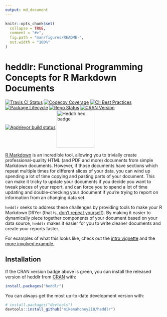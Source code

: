 ```yaml
---
output: md_document
---
```


<!-- README.md is generated from README.Rmd. Please edit that file -->

```r
knitr::opts_chunk$set(
  collapse = TRUE,
  comment = "#>",
  fig.path = "man/figures/README-",
  out.width = "100%"
)
```

# heddlr: Functional Programming Concepts for R Markdown Documents

<!-- badges: start -->
[![Travis CI Status](https://travis-ci.com/mikemahoney218/heddlr.svg?branch=master)](https://travis-ci.com/mikemahoney218/heddlr)
[![Codecov Coverage](https://codecov.io/gh/mikemahoney218/heddlr/branch/master/graph/badge.svg)](https://codecov.io/gh/mikemahoney218/heddlr?branch=master)
[![CII Best Practices](https://bestpractices.coreinfrastructure.org/projects/3535/badge)](https://bestpractices.coreinfrastructure.org/projects/3535)
[![Package Lifecycle](https://img.shields.io/badge/lifecycle-maturing-blue.svg)](https://www.tidyverse.org/lifecycle/)
[![Repo Status](https://www.repostatus.org/badges/latest/active.svg)](https://www.repostatus.org/)
[![CRAN
Version](https://www.r-pkg.org/badges/version/heddlr)](https://cran.r-project.org/package=heddlr)
[![AppVeyor build status](https://ci.appveyor.com/api/projects/status/github/mikemahoney218/heddlr?branch=master&svg=true)](https://ci.appveyor.com/project/mikemahoney218/heddlr)
<!-- badges: end -->
<img src="man/figures/heddlr-badge.png" alt="Heddlr hex badge" width = 120px align = "middle">

[R Markdown](https://github.com/rstudio/rmarkdown) is an incredible tool, 
allowing you to trivially create professional-quality HTML (and PDF and more)
documents from simple Markdown documents. However, if those documents have 
sections which repeat multiple times for different slices of your data, you 
can wind up spending a lot of time copying and pasting parts of your document.
This can make it tricky to update your documents if you decide you want to 
tweak pieces of your report, and can force you to spend a lot of time updating
and double-checking your document if you're trying to report on information 
from an changing data set.

`heddlr` seeks to address these challenges by providing tools to make your 
R Markdown DRYer (that is, 
[don't repeat yourself](https://r4ds.had.co.nz/functions.html#when-should-you-write-a-function)).
By making it easier to dynamically piece together components of your document
based on your data source, `heddlr` makes it easier for you to write cleaner 
documents and create your reports faster. 

For examples of what this looks like, check out the 
[intro vignette](https://mikemahoney218.github.io/heddlr/articles/modular-reporting-with-heddlr.html) 
and the [more involved example.](https://mikemahoney218.github.io/heddlr/flights-example/flexdashboards-with-heddlr.html) 

## Installation

If the CRAN version badge above is green, you can install the released version 
of heddlr from [CRAN](https://CRAN.R-project.org) with:

``` r
install.packages("heddlr")
```

You can always get the most up-to-date development version with:

``` r
# install.packages("devtools")
devtools::install_github("mikemahoney218/heddlr")
```
